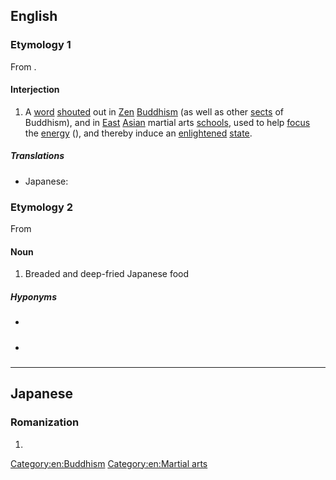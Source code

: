 ==English==

===Etymology 1===
{{wikipedia|Katsu (Zen)}}
From {{etyl|ja|en}} {{m|ja|喝|tr=katsu}}.

====Interjection====
{{head|en|interjection}}

# {{sense|Zen Buddhism}} A [[word]] [[shout]]ed out in [[Zen]] [[Buddhism]] (as well as other [[sect]]s of Buddhism), and in [[East]] [[Asian]] martial arts [[school]]s, used to help [[focus]] the [[energy]] ({{m|ja|気|tr=ki}}), and thereby induce an [[enlightened]] [[state]].

=====Translations=====
{{trans-top|Zen Buddhist term}}
* Japanese: {{t+|ja|喝|tr=かつ, katsu}}
{{trans-mid}}
{{trans-bottom}}

[[Category:en:Buddhism]]
[[Category:en:Martial arts]]

===Etymology 2===
From {{etyl|ja|en}} {{m|ja|カツ|tr=katsu|gloss=cutlet}}

====Noun====
{{en-noun}}

# {{lb|en|food}} Breaded and deep-fried Japanese food

=====Hyponyms=====
* {{l|en|tonkatsu}} {{gloss|breaded and deep-fried pork cutlet}}
* {{l|en|menchikatsu}} {{gloss|breaded and deep-fried meat patty}}

----

==Japanese==

===Romanization===
{{ja-romaji}}

# {{ja-romanization of|かつ}}